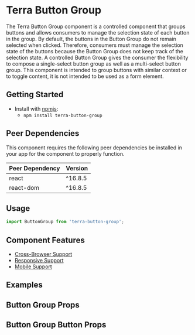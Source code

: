 


<Badge />

# Terra Button Group

 The Terra Button Group component is a controlled component that groups buttons and allows consumers to manage the selection state of each button in the group. By default, the buttons in the Button Group do not remain selected when clicked. Therefore, consumers must manage the selection state of the buttons because the Button Group does not keep track of the selection state. A controlled Button Group gives the consumer the flexibility to compose a single-select button group as well as a multi-select button group. This component is intended to group buttons with similar context or to toggle content, it is not intended to be used as a form element.

## Getting Started

- Install with [npmjs](https://www.npmjs.com):
  - `npm install terra-button-group`

<!-- AUTO-GENERATED-CONTENT:START Peer Dependencies -->
## Peer Dependencies

This component requires the following peer dependencies be installed in your app for the component to properly function.

| Peer Dependency | Version |
|-|-|
| react | ^16.8.5 |
| react-dom | ^16.8.5 |

<!-- AUTO-GENERATED-CONTENT:END -->

## Usage

```jsx
import ButtonGroup from 'terra-button-group';
```

## Component Features
* [Cross-Browser Support](https://engineering.cerner.com/terra-ui/about/terra-ui/component-standards#cross-browser-support)
* [Responsive Support](https://engineering.cerner.com/terra-ui/about/terra-ui/component-standards#responsive-support)
* [Mobile Support](https://engineering.cerner.com/terra-ui/about/terra-ui/component-standards#mobile-support)

## Examples
<ButtonGroupWithIcons title="Text and Icon - Default, no selected state" />
<ButtonGroupSingleSelect title="Single Select - Manage single button selection" />
<ButtonGroupMultiSelect title="Multi Select - Manage multiple button selections" />
<ButtonGroupDisabledButtons title="Disabled Buttons - Default, no selected state" />
<ButtonGroupIsBlock title="ButtonGroup Is Block - width stretches to fill container" />
<ButtonGroupWithVariantWithDisabled title="ButtonGroup With Variant and Disabled Buttons - buttons update given passed in variant" />
<ButtonGroupWithVariantMultiSelect title="ButtonGroup With Variant and Multi Select - buttons update given passed in variant" />

## Button Group Props
<ButtonGroupPropsTable />

## Button Group Button Props
<ButtonGroupButtonPropsTable />
